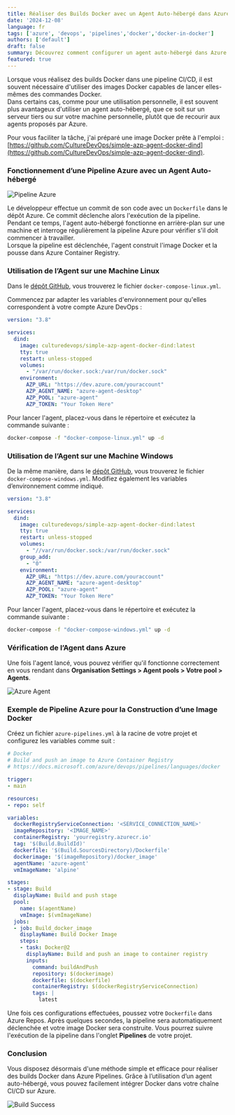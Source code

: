 ```yaml
---
title: Réaliser des Builds Docker avec un Agent Auto-hébergé dans Azure Pipelines
date: '2024-12-08'
language: fr
tags: ['azure', 'devops', 'pipelines','docker','docker-in-docker']
authors: ['default']
draft: false
summary: Découvrez comment configurer un agent auto-hébergé dans Azure Pipelines pour automatiser la construction d'images Docker et leur déploiement sur Azure Container Registry.
featured: true
---
```


Lorsque vous réalisez des builds Docker dans une pipeline CI/CD, il est souvent nécessaire d'utiliser des images Docker capables de lancer elles-mêmes des commandes Docker.  
Dans certains cas, comme pour une utilisation personnelle, il est souvent plus avantageux d'utiliser un agent auto-hébergé, que ce soit sur un serveur tiers ou sur votre machine personnelle, plutôt que de recourir aux agents proposés par Azure.

Pour vous faciliter la tâche, j'ai préparé une image Docker prête à l'emploi : [https://github.com/CultureDevOps/simple-azp-agent-docker-dind](https://github.com/CultureDevOps/simple-azp-agent-docker-dind).

### Fonctionnement d’une Pipeline Azure avec un Agent Auto-hébergé

![Pipeline Azure](https://d2mezi5ylxaxvl.cloudfront.net/blog/simple-azp-agent-dind/AZP+Agent-fr.drawio.png?format=auto)

Le développeur effectue un commit de son code avec un `Dockerfile` dans le dépôt Azure. Ce commit déclenche alors l'exécution de la pipeline.  
Pendant ce temps, l'agent auto-hébergé fonctionne en arrière-plan sur une machine et interroge régulièrement la pipeline Azure pour vérifier s'il doit commencer à travailler.  
Lorsque la pipeline est déclenchée, l'agent construit l'image Docker et la pousse dans Azure Container Registry.

### Utilisation de l’Agent sur une Machine Linux

Dans le [dépôt GitHub](https://github.com/CultureDevOps/simple-azp-agent-docker-dind), vous trouverez le fichier `docker-compose-linux.yml`.  

Commencez par adapter les variables d'environnement pour qu'elles correspondent à votre compte Azure DevOps :  

```yml:docker-compose-linux.yml
version: "3.8"

services:  
  dind:  
    image: culturedevops/simple-azp-agent-docker-dind:latest  
    tty: true  
    restart: unless-stopped  
    volumes:  
      - "/var/run/docker.sock:/var/run/docker.sock"  
    environment:  
      AZP_URL: "https://dev.azure.com/youraccount"  
      AZP_AGENT_NAME: "azure-agent-desktop"  
      AZP_POOL: "azure-agent"  
      AZP_TOKEN: "Your Token Here"  
```

Pour lancer l'agent, placez-vous dans le répertoire et exécutez la commande suivante :  
```sh
docker-compose -f "docker-compose-linux.yml" up -d
```

### Utilisation de l’Agent sur une Machine Windows

De la même manière, dans le [dépôt GitHub](https://github.com/CultureDevOps/simple-azp-agent-docker-dind), vous trouverez le fichier `docker-compose-windows.yml`. Modifiez également les variables d’environnement comme indiqué.

```yml:docker-compose-windows.yml 
version: "3.8"

services:  
  dind:  
    image: culturedevops/simple-azp-agent-docker-dind:latest  
    tty: true  
    restart: unless-stopped  
    volumes:  
      - "//var/run/docker.sock:/var/run/docker.sock"  
    group_add:  
      - "0"  
    environment:  
      AZP_URL: "https://dev.azure.com/youraccount"  
      AZP_AGENT_NAME: "azure-agent-desktop"  
      AZP_POOL: "azure-agent"  
      AZP_TOKEN: "Your Token Here"  
```

Pour lancer l'agent, placez-vous dans le répertoire et exécutez la commande suivante :  
```sh
docker-compose -f "docker-compose-windows.yml" up -d
```

### Vérification de l’Agent dans Azure

Une fois l'agent lancé, vous pouvez vérifier qu'il fonctionne correctement en vous rendant dans **Organisation Settings > Agent pools > Votre pool > Agents**.

![Azure Agent](https://d2mezi5ylxaxvl.cloudfront.net/blog/simple-azp-agent-dind/azure-agent.png?format=auto)

### Exemple de Pipeline Azure pour la Construction d’une Image Docker

Créez un fichier `azure-pipelines.yml` à la racine de votre projet et configurez les variables comme suit :  

```yml:azure-pipelines.yml 
# Docker  
# Build and push an image to Azure Container Registry  
# https://docs.microsoft.com/azure/devops/pipelines/languages/docker

trigger:  
- main

resources:  
- repo: self

variables:  
  dockerRegistryServiceConnection: '<SERVICE_CONNECTION_NAME>'  
  imageRepository: '<IMAGE_NAME>'  
  containerRegistry: 'yourregistry.azurecr.io'  
  tag: '$(Build.BuildId)'
  dockerfile: '$(Build.SourcesDirectory)/Dockerfile'
  dockerimage: '$(imageRepository)/docker_image'
  agentName: 'azure-agent'
  vmImageName: 'alpine'

stages:  
- stage: Build  
  displayName: Build and push stage  
  pool:  
    name: $(agentName)
    vmImage: $(vmImageName)    
  jobs:  
  - job: Build_docker_image  
    displayName: Build Docker Image  
    steps:  
    - task: Docker@2  
      displayName: Build and push an image to container registry  
      inputs:  
        command: buildAndPush  
        repository: $(dockerimage)
        dockerfile: $(dockerfile)
        containerRegistry: $(dockerRegistryServiceConnection)  
        tags: |  
          latest
```

Une fois ces configurations effectuées, poussez votre `Dockerfile` dans Azure Repos. Après quelques secondes, la pipeline sera automatiquement déclenchée et votre image Docker sera construite. Vous pourrez suivre l'exécution de la pipeline dans l'onglet **Pipelines** de votre projet.

### Conclusion

Vous disposez désormais d'une méthode simple et efficace pour réaliser des builds Docker dans Azure Pipelines. Grâce à l’utilisation d’un agent auto-hébergé, vous pouvez facilement intégrer Docker dans votre chaîne CI/CD sur Azure.

![Build Success](https://d2mezi5ylxaxvl.cloudfront.net/blog/simple-azp-agent-dind/build_success.png?format=auto)
